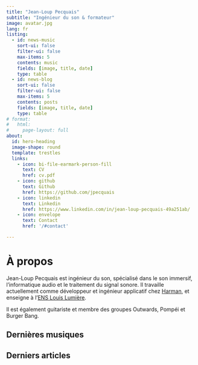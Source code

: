 ```yaml
---
title: "Jean-Loup Pecquais"
subtitle: "Ingénieur du son & formateur"
image: avatar.jpg
lang: fr
listing:
  - id: news-music
    sort-ui: false
    filter-ui: false
    max-items: 5
    contents: music
    fields: [image, title, date]
    type: table
  - id: news-blog
    sort-ui: false
    filter-ui: false
    max-items: 5
    contents: posts
    fields: [image, title, date]
    type: table
# format: 
#   html:
#     page-layout: full
about:
  id: hero-heading
  image-shape: round
  template: trestles
  links:
    - icon: bi-file-earmark-person-fill
      text: CV
      href: cv.pdf
    - icon: github
      text: Github
      href: https://github.com/jpecquais
    - icon: linkedin
      text: Linkedin
      href: https://www.linkedin.com/in/jean-loup-pecquais-49a251ab/
    - icon: envelope
      text: Contact
      href: '/#contact'

---
```


# À propos

Jean-Loup Pecquais est ingénieur du son, spécialisé dans le son immersif, l'informatique audio et le traitement du signal sonore. Il travaille actuellement comme développeur et ingénieur applicatif chez [Harman](https://pro.harman.com/), et enseigne à l'[ENS Louis Lumière](https://www.ens-louis-lumiere.fr/).

Il est également guitariste et membre des groupes Outwards, Pompéi et Burger Bang.

## Dernières musiques

:::{#news-music}
:::

## Derniers articles

:::{#news-blog}
:::